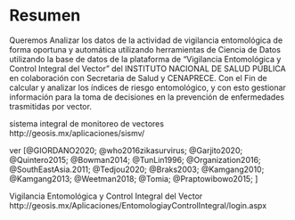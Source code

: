 # Resumen {.unnumbered}

Queremos Analizar los datos de la actividad de vigilancia entomológica de forma
oportuna y automática utilizando herramientas de Ciencia de Datos utilizando la
base de datos de la plataforma de “Vigilancia Entomológica y Control Integral
del Vector” del INSTITUTO NACIONAL DE SALUD PÚBLICA en colaboración con
Secretaria de Salud y CENAPRECE. Con el Fin de calcular y analizar los índices
de riesgo entomológico, y con esto gestionar información para la toma de
decisiones en la prevención de enfermedades trasmitidas por vector.

sistema integral de monitoreo de vectores http://geosis.mx/aplicaciones/sismv/

ver [@GIORDANO2020; @who2016zikasurvirus; @Garjito2020; @Quintero2015; @Bowman2014; @TunLin1996; @Organization2016; @SouthEastAsia.2011; @Tedjou2020; @Braks2003; @Kamgang2010; @Kamgang2013; @Weetman2018; @Tomia; @Praptowibowo2015; ]



Vigilancia Entomológica y Control Integral del Vector http://geosis.mx/Aplicaciones/EntomologiayControlIntegral/login.aspx
